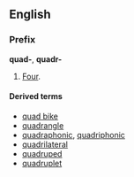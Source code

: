 ==English==
===Prefix===
'''quad-''', '''quadr-'''

#[[Four]].

====Derived terms====
*[[quad bike]]
*[[quadrangle]]
*[[quadraphonic]], [[quadriphonic]]
*[[quadrilateral]]
*[[quadruped]]
*[[quadruplet]]